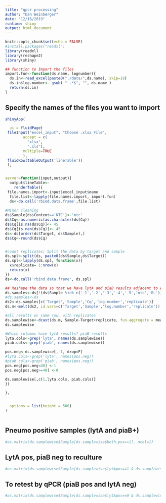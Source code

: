 ```yaml
---
title: "qpcr processing"
author: "Dan Weinberger"
date: "12/16/2019"
runtime: shiny
output: html_document
---
```


```r
knitr::opts_chunk$set(echo = FALSE)
#install.packages("readxl")
library(readxl)
library(reshape2)
library(shiny)
```

```r
## function to Import the files 
import.fun<-function(ds.name, lognumber){
  ds.in<-read_excel(paste0("./data/",ds.name), skip=19)
  ds.in$log.number<- gsub( " .*$", "", ds.name )
  return(ds.in)
}
```
## Specify the names of the files you want to import

```r
shinyApp(

  ui = fluidPage(
 fileInput("excel_input", "Choose .xlsx File",
        accept = c(
          "xlsx",
          ".xls"),
        multiple=TRUE
        ),
 fluidRow(tableOutput('lineTable'))
 ),


server=function(input,output){
  output$lineTable<-
    renderTable({
 file.names.import<-input$excel_input$name
  file.list<-lapply(file.names.import, import.fun)
  ds<-do.call('rbind.data.frame',file.list)
  
#Minor cleaning
ds$Sample[ds$Content=='NTC']<-'ntc'
ds$Cq<-as.numeric(as.character(ds$Cq))
ds$Cq[is.na(ds$Cq)]<- 45
ds$Cq[is.nan(ds$Cq)]<- 45
ds<-ds[order(ds$Target, ds$Sample),]
ds$Cq<-round(ds$Cq)


#count replicates; Split the data by target and sample
ds.spl<-split(ds, paste0(ds$Sample,ds$Target))
ds.spl<-lapply(ds.spl, function(x){ 
  x$replicate= 1:nrow(x)
  return(x)
})
ds<-do.call('rbind.data.frame', ds.spl)

## Reshape the data so that we have lytA and piaB results adjacent to each other
ds.samples<-ds[!(ds$Sample %in% c('-1','-2','-3','-4','-5','ntc','BL')) ,  ]
#ds.samples<-ds
ds2<-ds.samples[c('Target','Sample','Cq','log.number','replicate')]
ds.m<-melt(ds2, id.vars=c('Target','Sample','log.number','replicate'))

#all results on same row, with replicates
ds.samplewise<-dcast(ds.m, Sample~Target+replicate, fun.aggregate = mean)
ds.samplewise

#Which columns have lytA results? piaB results
lyta.cols<-grep('lyta', names(ds.samplewise))
piab.cols<-grep('piab', names(ds.samplewise))

pos.neg<-ds.samplewise[,-1, drop=F]
#lyta.cols<-grep('lyta', names(pos.neg))
#piab.cols<-grep('piab', names(pos.neg))
pos.neg[pos.neg<40] <-1
pos.neg[pos.neg>=40] <-0

ds.samplewise[,c(1,lyta.cols, piab.cols)]
})

},


  options = list(height = 500)
)
```


```r

```

## Pneumo positive samples (lytA and piaB+)
```r
#as.matrix(ds.samplewise$Sample[ds.samplewise$both.pos==1], ncol=1)

```

## LytA pos, piaB neg to reculture
```r
#as.matrix(ds.samplewise$Sample[ds.samplewise$lytApos==1 & ds.samplewise$piaBpos==0], ncol=1)

```

## To retest by qPCR (piaB pos and lytA neg)

```r
#as.matrix(ds.samplewise$Sample[ds.samplewise$lytApos==0 & ds.samplewise$piaBpos==1], ncol=1)

```







